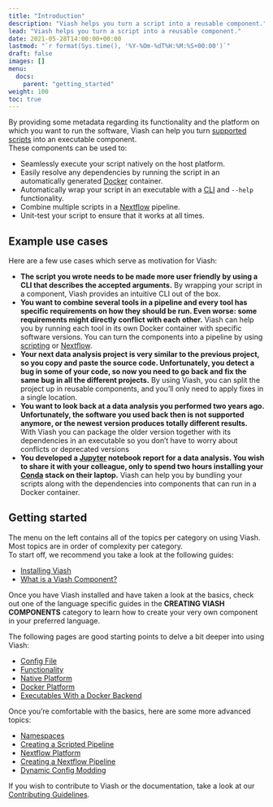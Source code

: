```yaml
---
title: "Introduction"
description: "Viash helps you turn a script into a reusable component."
lead: "Viash helps you turn a script into a reusable component."
date: 2021-05-28T14:00:00+00:00
lastmod: "`r format(Sys.time(), '%Y-%Om-%dT%H:%M:%S+00:00')`"
draft: false
images: []
menu:
  docs:
    parent: "getting_started"
weight: 100
toc: true
---
```


By providing some metadata regarding its functionality and the platform on which you want to run the software, Viash can help you turn [supported scripts](/docs/creating_components/supported_languages/) into an executable component.  
These components can be used to:

* Seamlessly execute your script natively on the host platform.
* Easily resolve any dependencies by running the script in an automatically generated [Docker](https://www.docker.com/) container.
* Automatically wrap your script in an executable with a [CLI](https://en.wikipedia.org/wiki/Command-line_interface) and `--help` functionality.
* Combine multiple scripts in a [Nextflow](https://www.nextflow.io/) pipeline.
* Unit-test your script to ensure that it works at all times.

## Example use cases

Here are a few use cases which serve as motivation for Viash:

<!-- TODO: Rewrite use cases, the reason why Viash helps in those situations should be crystal clear to someone that has never seen Viash before, this part of the docs is presented before the installation after all. Ideally each of these should have "Viash can help here by../In this case, Viash can.../etc." -->

* **The script you wrote needs to be made more user friendly by using a CLI that describes the accepted arguments.** By wrapping your script in a component, Viash provides an intuitive CLI out of the box.
* **You want to combine several tools in a pipeline and every tool has specific requirements on how they should be run. Even worse: some requirements might directly conflict with each other.** Viash can help you by running each tool in its own Docker container with specific software versions. You can turn the components into a pipeline by using [scripting](/docs/creating_pipelines/scripted_pipeline/) or [Nextflow](/docs/creating_pipelines/platform-nextflow/).
* **Your next data analysis project is very similar to the previous project, so you copy and paste the source code. Unfortunately, you detect a bug in some of your code, so now you need to go back and fix the same bug in all the different projects.** By using Viash, you can split the project up in reusable components, and you'll only need to apply fixes in a single location. 
* **You want to look back at a data analysis you performed two years ago. Unfortunately, the software you used back then is not supported anymore, or the newest version produces totally different results.** With Viash you can package the older version together with its dependencies in an executable so you don't have to worry about conflicts or deprecated versions
* **You developed a [Jupyter](https://jupyter.org/) notebook report for a data analysis. You wish to share it with your colleague, only to spend two hours installing your [Conda](https://docs.conda.io/) stack on their laptop.** Viash can help you by bundling your scripts along with the dependencies into components that can run in a Docker container.

## Getting started

The menu on the left contains all of the topics per category on using Viash. Most topics are in order of complexity per category.  
To start off, we recommend you take a look at the following guides:

- [Installing Viash](/docs/getting_started/installation)
- [What is a Viash Component?](/docs/getting_started/what_is_a_viash_component)

Once you have Viash installed and have taken a look at the basics, check out one of the language specific guides in the **CREATING VIASH COMPONENTS** category to learn how to create your very own component in your preferred language.  
  
The following pages are good starting points to delve a bit deeper into using Viash:

- [Config File](/docs/reference_config/config/) 
- [Functionality](/docs/reference_config/functionality/) 
- [Native Platform](/docs/reference_config/platform-native/) 
- [Docker Platform](/docs/reference_config/platform-docker/) 
- [Executables With a Docker Backend](/docs/running/executables-docker/)

Once you're comfortable with the basics, here are some more advanced topics:

- [Namespaces](/docs/projects/namespaces/) 
- [Creating a Scripted Pipeline](/docs/creating_pipelines/scripted_pipeline/) 
- [Nextflow Platform](/docs/reference_config/platform-nextflow/) 
- [Creating a Nextflow Pipeline](/docs/creating_pipelines/platform-nextflow/) 
- [Dynamic Config Modding](/docs/advanced/config_mods/)

If you wish to contribute to Viash or the documentation, take a look at our [Contributing Guidelines](/docs/contributing/guidelines/).